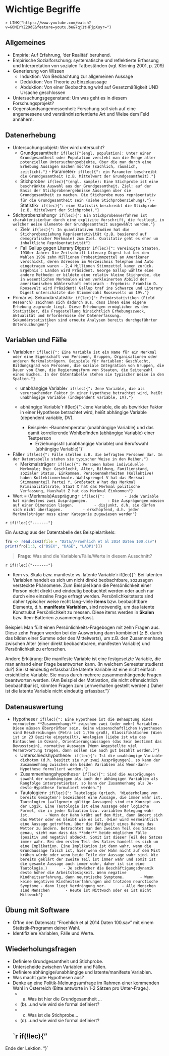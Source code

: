# Wichtige Begriffe

`r LINK("https://www.youtube.com/watch?v=G0MIrYZ29dE&feature=youtu.be&7qj1tHFjpXuyr=")` 

## Allgemeines
- Empirie: Auf Erfahrung, 'der Realität' beruhend.
- Empirische Sozialforschung: systematische und reflektierte Erfassung und Interpretation von sozialen Tatbeständen (vgl. Kleining 2001, p. 209)
- Generierung von Wissen
    - Induktion: Von Beobachtung zur allgemeinen Aussage
    - Deduktion: Von Theorie zu Einzelaussage
    - Abduktion: Von einer Beobachtung wird auf Gesetzmäßigkeit UND Ursache geschlossen   
- Untersuchungsgegenstand: Um was geht es in diesem Forschungsprojekt?
- Gegenstandsangemessenheit: Forschung soll sich  auf eine angemessene und verständnisorientierte Art und Weise dem Feld annähern.

## Datenerhebung
- Untersuchungsobjekt: Wer wird untersucht?
    - Grundgesamtheit`r if(lec){"(engl. population): Unter einer Grundgesamtheit oder Population versteht man die Menge aller potenziellen Untersuchungsobjekte, über die man durch eine  Erhebung Aussagen machen möchte (sachlich, räumlich, zeitlich)."}`
          - Parameter`r if(lec){": ein Parameter beschreibt die Grundgesamtheit (z.B. Mittelwert der Grundgesamtheit)."}`
    - Stichprobe`r if(lec){"(engl. sample): Eine Stichprobe ist eine beschränkte Auswahl aus der Grundgesamtheit. Ziel: auf der Basis der Stichprobenergebnisse Aussagen über die Grundgesamtheit zu machen. Die Stichprobe muss repräsentativ für die Grundgesamtheit sein (siehe Stichprobenziehung)."}`
          - Statistik`r if(lec){": eine Statistik beschreibt die Stichprobe (z.B. Mittelwert der Stichprobe)."}`
- Stichprobenziehung`r if(lec){": Ein Stichprobenverfahren ist charakterisierbar durch eine explizite Vorschrift, die festlegt, in welcher Weise Elemente der Grundgesamtheit ausgewählt werden."}`
    - Ziel`r if(lec){": In quantitativen Studien hat die Stichprobenziehung Repräsentativität (z.B. basierend auf demografischer Merkmale) zum Ziel. Qualitativ geht es eher um inhaltliche Repräsentativität"}`
    - Fall Gallup gegen Literary Digest`r if(lec){": Vereinigte Staaten, 1930er Jahre: Die Zeitschrift Literary Digest hat bei den Wahlen 1936 zehn Millionen Probestimmzettel an Amerikaner verschickt, deren Adressen im Verzeichnis Telephon and Auto eingetragen waren - 2,4 Millionen Stimmzettel kamen zurück. Ergebnis : Landon wird Präsident. George Gallup wählte eine andere Methode: er bildete eine relativ kleine Stichprobe, die in wesentlichen Merkmalen einem verkleinerten Abbild der amerikanischen Wählerschaft entsprach - Ergebnis: Franklin D. Roosevelt wird Präsident! Gallup traf ins Schwarze und Literary Digest unterschätzte die Stimmenzahl Roosevelts um 19%."}`
- Primär vs. Sekundärstatistik`r if(lec){": Primärstatistiken (Field Research) zeichnen sich dadurch aus, dass ihnen eine eigene Erhebung zugrunde liegt. Diese Erhebungen ermöglichen es dem Statistiker, die Fragestellung hinsichtlich Erhebungszweck, Aktualität und Erfordernisse der Datenerfassung. Sekundärstatistiken sind erneute Analysen bereits durchgeführter Untersuchungen"}`

## Variablen und Fälle
- Variablen`r if(lec){": Eine Variable ist ein Name für ein Merkmal oder eine Eigenschaft von Personen, Gruppen, Organisationen oder anderen Merkmalsträgern. Beispiele für Variablen: Geschlecht, Bildungsgrad von Personen, die soziale Integration von Gruppen, die Dauer von Ehen, die Regierungsform von Staaten, die Seitenzahl eines Buches. In der Datentabelle stehen sie typischer Weise in den Spalten."}`
    - unabhängige Variable`r if(lec){": Jene Variable, die als verursachender Faktor in einer Hypothese betrachtet wird, heißt unabhängige Variable (independent variable, IV)."}`
    - abhängige Variable`r if(lec){": Jene Variable, die als bewirkter Faktor in einer Hypothese betrachtet wird, heißt abhängige Variable (dependent variable, DV).
    
        - Beispiele:
            -Raumtemperatur (unabhängige Variable) und das damit korrelierende Wohlbefinden (abhängige Variable) einer Testperson
            - Erziehungsstil (unabhängige Variable) und Berufswahl (abhängige Variable)"}`
- Fälle`r if(lec){": Fälle stellen z.B. die befragten Personen dar. In der Datentabelle stehen sie typischer Weise in den Reihen."}`
    - Merkmalsträger`r if(lec){": Personen haben individuelle Merkmale; Bsp: Geschlecht, Alter, Bildung, Familienstand, sozialer Status, Einkommen. Personenmehrheiten (Kollektive) haben Kollektivmerkmale. Wahlsprengel V hat das Merkmal Stimmenanteil Partei Y, Großstadt W hat das Merkmal Kriminalitätsrate, Staat X hat das Merkmal politische Verfassung, Haushalt Z hat das Merkmal Einkommen"}`
- Wert = (Merkmals)Ausprägung`r if(lec){":
        - Jede Variable hat mindestens zwei Ausprägungen.
        - Die Ausprägungen müssen auf einer Dimension liegen.
        - disjunkt, d.h. sie dürfen sich nicht überlappen.
        - erschöpfend, d.h. jeder Merkmalsträger muss einer Kategorie zugewiesen werden"}`
 
`r if(!lec){"-------"}` 

Ein Auszug aus der Datentabelle des Beispielartikels:

```r
fro <- read.csv2(file = "Data//Froehlich et al 2014 Daten 100.csv")
print(fro[1:3, c("DSEX", "DAGE", "LADP1")])
``` 

> **Frage:** Was sind die Variablen/Fälle/Werte in diesem Ausschnitt?
    
`r if(!lec){"-------"}`
    
- Item vs. Skala bzw. manifeste vs. latente Variable`r if(lec){": Bei latenten Variablen handelt es sich um nicht direkt beobachtbare, sozusagen versteckte Phänomene. Zum Beispiel kann die Persönlichkeit einer Person nicht direkt und eindeutig beobachtet werden oder auch nur durch eine einzelne Frage erfragt werden. Persönlichkeitstests sind daher typischer weise recht lang--viele **items** bzw. beobachtbare Elemente, d.h. **manifeste Variablen**, sind notwendig, um das latente Konstrukut Persönlichkeit zu messen. Diese items werden in **Skalen** bzw. Item-Batterien zusammengefasst.

Beispiel: Man füllt einen Persönlichkeits-Fragebogen mit zehn Fragen aus. Diese zehn Fragen werden bei der Auswertung dann kombiniert (z.B. durch das bilden einer Summe oder des Mittelwerts), um z.B. den Zusammenhang zwischen Alter (einer direkt beobachtbaren, manifesten Variable) und Persönlichkeit zu erforschen.

Andere Erklärung: Die manifeste Variable ist eine festgesetzte Variable, die man anhand einer Frage beantworten kann. (In welchem Semester studierst du?) Sie ist eindeutig erfassbar.Die latente Variable ist eine nicht einfach ersichtliche Variable. Sie muss durch mehrere zusammenhängende Fragen beantworten werden. (Am Beispiel der Motivation, die nicht offensichtlich beobachtbar ist, könnten Fragen zum Lernverhalten gestellt werden.) Daher ist die latente Variable nicht eindeutig erfassbar."}`

## Datenauswertung

- Hypothese`r if(lec){": Eine Hypothese ist die Behauptung eines vermuteten **Zusammenhangs** zwischen zwei (oder mehr) Variablen. Diese müssen überprüfbar sein. Keine wissenschaftlichen Hypothesen sind Beschreibungen (Petra ist 1,70m groß), Klassifikationen (Wien ist in 23 Bezirke eingeteilt), Analogien (Liebe ist wie das Eintauchen im Ozean), Orientierungsaussagen (das Sein bestimmt das Bewusstsein), normative Aussagen (Wenn Angestellte viel Verantwortung tragen, dann sollen sie auch gut bezahlt werden.)"}`
    - Unterschiedshypothese`r if(lec){": Ist die unabhängige Variable dichotom (d.h. besitzt sie nur zwei Ausprägungen), so kann der Zusammenhang zwischen den beiden Variablen als Wenn-dann-Hypothese formuliert werden."}`
    - Zusammenhangshypothese`r if(lec){": Sind die Ausprägungen sowohl der unabhängigen als auch der abhängigen Variablen als Rangfolge interpretierbar, so kann der Zusammenhang als Je-desto-Hypothese formuliert werden."}`
    - Tautologien`r if(lec){": Tautologie (griech. 'Wiederholung von bereits Gesagtem') bezeichnet eine Aussage, die immer wahr ist. Tautologien (=allgemein gültige Aussagen) sind ein Konzept aus der Logik. Eine Tautologie ist eine Aussage oder logische Formel, die in jeder Situation bzw. variablen Belegung wahr ist.
        - Wenn der Hahn kräht auf dem Mist, dann ändert sich das Wetter oder es bleibt wie es ist. (Hier wird vermeintlich eine Aussage getroffen, über die Fähigkeit eines Hahnes das Wetter zu ändern. Betrachtet man den zweiten Teil des Satzes genau, sieht man dass das **oder** beide möglichen Fälle (positiv und negativ) abdeckt. Somit ist dieser Teil des Satzes immer wahr. Bei dem ersten Teil des Satzes handelt es sich um eine Implikation. Eine Implikation ist dann wahr, wenn die Grundaussage falsch ist, hier wenn der Hahn nicht auf dem Mist krähen würde oder wenn beide Teile der Aussage wahr sind. Wie bereits geklärt der zweite Teil ist immer wahr und somit ist die gesamte Aussage auch immer wahr, daher ist sie eine Tautologie.)
        - Je schwächer die Beschäftigungsdynamik desto höher die Arbeitslosigkeit. Wenn negative Kindheitserfahrung, dann neurotische Symptome.
        - Wenn keine negativen Kindheitserfahrungen und trotzdem neurotische Symptome - dann liegt Verdrängung vor.
        - Alle Menschen sind Menschen
        - Heute ist Mittwoch oder es ist nicht Mittwoch"}`
        
## Übung mit Software
- Öffne den Datensatz "Froehlich et al 2014 Daten 100.sav" mit einem Statistik-Programm deiner Wahl.
- Identifiziere Variablen, Fälle und Werte.


## Wiederholungsfragen
- Definiere Grundgesamtheit und Stichprobe.
- Unterscheide zwischen Variablen und Fällen.
- Definiere abhängige/unabhängige und latente/manifeste Variablen.
- Was macht gute Hypothesen aus?
- Denke an eine Politik-Meinungsumfrage im Rahmen einer kommenden Wahl in Österreich (Bitte antworte in 1-2 Sätzen pro Unter-Frage.). 
    - (a) Was ist hier die Grundgesamtheit ...
    - (b)...und wie wird sie formal definiert?
    - (c) Was ist die Stichprobe...
    - (d)...und wie wird sie formal definiert?



    
    `r if(!lec){"
-------

Ende der Lektion.
"}`

